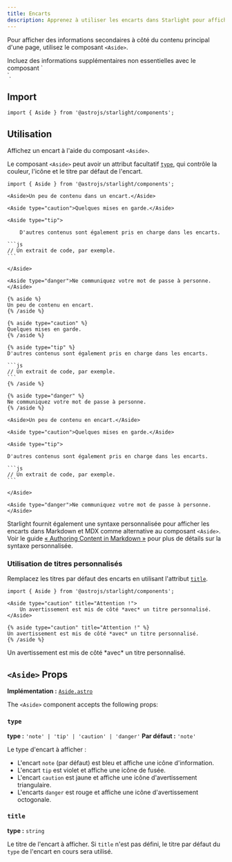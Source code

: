 ```yaml
---
title: Encarts
description: Apprenez à utiliser les encarts dans Starlight pour afficher des informations secondaires à côté du contenu principal d'une page.
---
```



Pour afficher des informations secondaires à côté du contenu principal d'une page, utilisez le composant `<Aside>`.


<Preview>

<Aside slot="preview">
Incluez des informations supplémentaires non essentielles avec le composant `<Aside>`.
</Aside>

</Preview>

## Import

```tsx
import { Aside } from '@astrojs/starlight/components';
```

## Utilisation

Affichez un encart à l'aide du composant `<Aside>`.

Le composant `<Aside>` peut avoir un attribut facultatif [`type`](#type), qui contrôle la couleur, l'icône et le titre par défaut de l'encart.

<Preview>

````mdx
import { Aside } from '@astrojs/starlight/components';

<Aside>Un peu de contenu dans un encart.</Aside>

<Aside type="caution">Quelques mises en garde.</Aside>

<Aside type="tip">

	D'autres contenus sont également pris en charge dans les encarts.

```js
// Un extrait de code, par exemple.
```

</Aside>

<Aside type="danger">Ne communiquez votre mot de passe à personne.</Aside>
````

<Fragment slot="markdoc">

````markdoc
{% aside %}
Un peu de contenu en encart.
{% /aside %}

{% aside type="caution" %}
Quelques mises en garde.
{% /aside %}

{% aside type="tip" %}
D'autres contenus sont également pris en charge dans les encarts.

```js
// Un extrait de code, par exemple.
```
{% /aside %}

{% aside type="danger" %}
Ne communiquez votre mot de passe à personne.
{% /aside %}
````

</Fragment>

<Fragment slot="preview">

    <Aside>Un peu de contenu en encart.</Aside>

    <Aside type="caution">Quelques mises en garde.</Aside>

    <Aside type="tip">

	D'autres contenus sont également pris en charge dans les encarts.

    ```js
    // Un extrait de code, par exemple.
    ```

    </Aside>

    <Aside type="danger">Ne communiquez votre mot de passe à personne.</Aside>

</Fragment>

</Preview>

Starlight fournit également une syntaxe personnalisée pour afficher les encarts dans Markdown et MDX comme alternative au composant `<Aside>`.
Voir le guide [« Authoring Content in Markdown »](/fr/guides/authoring-content/#encarts) pour plus de détails sur la syntaxe personnalisée.

### Utilisation de titres personnalisés

Remplacez les titres par défaut des encarts en utilisant l'attribut [`title`](#title).

<Preview>

```mdx 'title="Watch out!"'
import { Aside } from '@astrojs/starlight/components';

<Aside type="caution" title="Attention !">
	Un avertissement est mis de côté *avec* un titre personnalisé.
</Aside>
```

<Fragment slot="markdoc">

```markdoc 'title="Attention !"'
{% aside type="caution" title="Attention !" %}
Un avertissement est mis de côté *avec* un titre personnalisé.
{% /aside %}
```

</Fragment>

<Aside slot="preview" type="caution" title="Attention !">
	Un avertissement est mis de côté *avec* un titre personnalisé.
</Aside>

</Preview>

## `<Aside>` Props

**Implémentation :** [`Aside.astro`](https://github.com/withastro/starlight/blob/main/packages/starlight/user-components/Aside.astro)

The `<Aside>` component accepts the following props:

### `type`

**type :** `'note' | 'tip' | 'caution' | 'danger'`
**Par défaut :** `'note'`

Le type d'encart à afficher :

- L'encart `note` (par défaut) est bleu et affiche une icône d'information.
- L'encart `tip` est violet et affiche une icône de fusée.
- L'encart `caution` est jaune et affiche une icône d'avertissement triangulaire.
- L'encarts `danger` est rouge et affiche une icône d'avertissement octogonale.

### `title`

**type :** `string`

Le titre de l'encart à afficher.
Si `title` n'est pas défini, le titre par défaut du `type` de l'encart en cours sera utilisé.